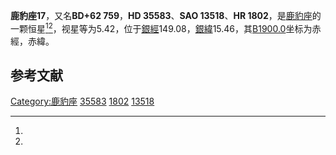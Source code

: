 {{Starbox begin
| name = 鹿豹座17
}}
{{Starbox observe
| epoch = [[J2000.0|J2000.0]]
| constell = [[鹿豹座|鹿豹座]]<ref name=SIMBAD>{{cite web
 | url=http://simbad.u-strasbg.fr/simbad/sim-id?Ident=HR+1802
 | title =Pulsating variable Star
 | publisher=Centre de Données astronomiques de Strasbourg
 | work=SIMBAD
 | accessdate=2012-07-13}}</ref><ref name=DATA>{{cite web
 | url=http://vizier.u-strasbg.fr/viz-bin/VizieR-5?-out.add=.&-source=5050&-corr=PK=HR&-out.max=9999&HR=1802
 | title=VizieR Detailed Page
 | accessdate=2012-07-13
 | archive-date=2016-03-04
 | archive-url=https://web.archive.org/web/20160304235546/http://vizier.u-strasbg.fr/viz-bin/VizieR-5?-out.add=.&-source=5050&-corr=PK=HR&-out.max=9999&HR=1802
 | dead-url=no
 }}</ref>
| 星官 = 
| ra = {{RA|5|30|10.2}}<ref name=SIMBAD /><ref name=DATA />
| dec = {{DEC|+63|4|2}}<ref name=SIMBAD /><ref name=DATA />
| appmag_v = 5.42<ref name=SIMBAD /><ref name=DATA />
}}
{{Starbox character
| class = M1IIIa<ref name=SIMBAD /><ref name=DATA />
| b-v = 1.71<ref name=SIMBAD /><ref name=DATA />
| u-b = 2<ref name=SIMBAD /><ref name=DATA />
| r-i = 0.94E<ref name=SIMBAD /><ref name=DATA />
| variable = 
}}
{{Starbox astrometry
| radial_v = 2
| prop_mo_ra = -19
| parallax = 
| p_error = 
}}
{{Starbox catalog
| names =BD+62 759，[[SAO星表|SAO]] 13518，[[HD星表|HD]] 35583，[[HR星表|HR]] 1802}}
{{Starbox reference |Simbad=HR+1802}}
{{Starbox end}}

'''鹿豹座17'''，又名'''BD+62 759'''，'''HD 35583'''、'''SAO 13518'''、'''HR 1802'''，是[[鹿豹座|鹿豹座]]的一颗恒星<ref name=SIMBAD /><ref name=DATA />，视星等为5.42，位于[[銀道座標系|銀經]]149.08，[[銀道座標系|銀緯]]15.46，其[[B1900.0|B1900.0]]坐标为赤經{{RA|5|20|43.3}}，赤緯{{DEC|+62|15.46|1}}。

== 参考文献 ==
{{reflist}}

{{star-stub}}

{{鹿豹座恒星}}
[[Category:鹿豹座|Category:鹿豹座]]
[[Category:HD和HDE天體|35583]]
[[Category:HR天體|1802]]
[[Category:SAO天體|13518]]